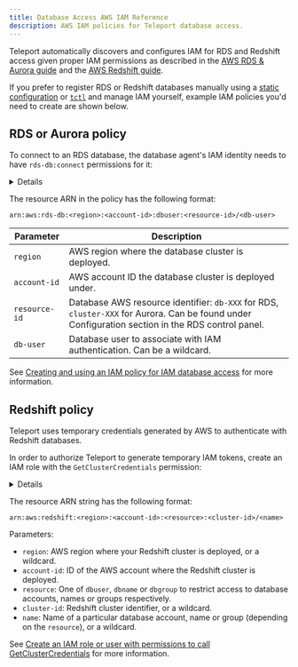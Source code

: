 ```yaml
---
title: Database Access AWS IAM Reference
description: AWS IAM policies for Teleport database access.
---
```


Teleport automatically discovers and configures IAM for RDS and Redshift access
given proper IAM permissions as described in the [AWS RDS & Aurora
guide](../guides/rds.mdx) and the [AWS Redshift
guide](../guides/postgres-redshift.mdx).

If you prefer to register RDS or Redshift databases manually using a [static
configuration](./configuration.mdx) or
[`tctl`](../guides/dynamic-registration.mdx) and manage IAM yourself, example
IAM policies you'd need to create are shown below.

## RDS or Aurora policy

To connect to an RDS database, the database agent's IAM identity needs to have
`rds-db:connect` permissions for it:

<Details title="Example IAM policy document" opened={false}>
```json
{
   "Version": "2012-10-17",
   "Statement": [
      {
         "Effect": "Allow",
         "Action": [
             "rds-db:connect"
         ],
         "Resource": [
             // Use db-XXX as a resource identifier for RDS databases.
             "arn:aws:rds-db:us-east-2:1234567890:dbuser:db-ABCDEFGHIJKL01234/*",
             // Use cluster-XXX as a resource identifier for Aurora clusters.
             "arn:aws:rds-db:us-east-2:1234567890:dbuser:cluster-ABCDEFGHIJKL01234/*"
         ]
      }
   ]
}
```
</Details>

The resource ARN in the policy has the following format:

```
arn:aws:rds-db:<region>:<account-id>:dbuser:<resource-id>/<db-user>
```

| Parameter     | Description |
| ------------- | ----------- |
| `region`      | AWS region where the database cluster is deployed. |
| `account-id`  | AWS account ID the database cluster is deployed under. |
| `resource-id` | Database AWS resource identifier: `db-XXX` for RDS, `cluster-XXX` for Aurora. Can be found under Configuration section in the RDS control panel. |
| `db-user`     | Database user to associate with IAM authentication. Can be a wildcard. |

See [Creating and using an IAM policy for IAM database access](https://docs.aws.amazon.com/AmazonRDS/latest/AuroraUserGuide/UsingWithRDS.IAMDBAuth.IAMPolicy.html)
for more information.

## Redshift policy
Teleport uses temporary credentials generated by AWS to authenticate with
Redshift databases.

In order to authorize Teleport to generate temporary IAM tokens, create an IAM
role with the `GetClusterCredentials` permission:

<Details title="Example IAM policy document" opened={false}>
```json
{
    "Version": "2012-10-17",
    "Statement": [
        {
            "Effect": "Allow",
            "Action": "redshift:GetClusterCredentials",
            "Resource": [
                "arn:aws:redshift:*:1234567890:dbuser:*/*",
                "arn:aws:redshift:*:1234567890:dbname:*/*",
                "arn:aws:redshift:*:1234567890:dbgroup:*/*"
            ]
        }
    ]
}
```
</Details>

The resource ARN string has the following format:

```
arn:aws:redshift:<region>:<account-id>:<resource>:<cluster-id>/<name>
```

Parameters:

- `region`: AWS region where your Redshift cluster is deployed, or a wildcard.
- `account-id`: ID of the AWS account where the Redshift cluster is deployed.
- `resource`: One of `dbuser`, `dbname` or `dbgroup` to restrict access to
  database accounts, names or groups respectively.
- `cluster-id`: Redshift cluster identifier, or a wildcard.
- `name`: Name of a particular database account, name or group (depending
  on the `resource`), or a wildcard.

See [Create an IAM role or user with permissions to call
GetClusterCredentials](https://docs.aws.amazon.com/redshift/latest/mgmt/generating-iam-credentials-role-permissions.html)
for more information.

